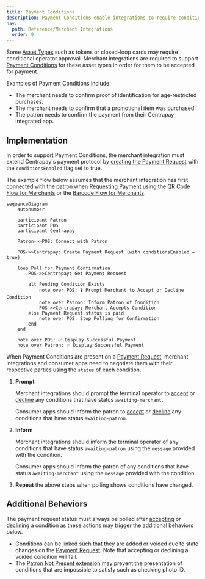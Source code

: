 ```yaml
---
title: Payment Conditions
description: Payment Conditions enable integrations to require conditional approval to accept specific Asset Types as payment.
nav:
  path: Reference/Merchant Integrations
  order: 9
---
```


Some [Asset Types](/api/asset-types) such as tokens or closed-loop cards may require conditional operator approval. Merchant integrations are required to support [Payment Conditions](/api/payment-requests#payment-condition-model) for these asset types in order for them to be accepted for payment.

Examples of Payment Conditions include:

- The merchant needs to confirm proof of identification for age-restricted purchases.
- The merchant needs to confirm that a promotional item was purchased.
- The patron needs to confirm the payment from their Centrapay integrated app.

## Implementation

In order to support Payment Conditions, the merchant integration must extend Centrapay's payment protocol by [creating the Payment Request](/api/payment-requests#create-a-payment-request) with the `conditionsEnabled` flag set to true.

The example flow below assumes that the merchant integration has first connected with the patron when [Requesting Payment](/guides/requesting-payment) using the [QR Code Flow for Merchants](/guides/merchant-integration-qr-code-flow) or the [Barcode Flow for Merchants](/guides/merchant-integration-barcode-flow).

```mermaid
sequenceDiagram
	autonumber

	participant Patron
	participant POS
	participant Centrapay

	Patron->>POS: Connect with Patron

	POS->>Centrapay: Create Payment Request (with conditionsEnabled = true)

	loop Poll for Payment Confirmation
		POS->>Centrapay: Get Payment Request

		alt Pending Condition Exists
			note over POS: ❓ Prompt Merchant to Accept or Decline Condition
			note over Patron: Inform Patron of Condition
			POS->>Centrapay: Merchant Accepts Condition
		else Payment Request status is paid
			note over POS: Stop Polling for Confirmation
		end
	end

	note over POS: ✅ Display Successful Payment
	note over Patron: ✅ Display Successful Payment
```

When Payment Conditions are present on a [Payment Request](/api/payment-requests/), merchant integrations and consumer apps need to negotiate them with their respective parties using the `status` of each condition.

1. **Prompt**

    Merchant integrations should prompt the terminal operator to [accept](/api/payment-requests#accept-a-payment-condition) or [decline](/api/payment-requests#decline-a-payment-condition) any conditions that have status `awaiting-merchant`.

    Consumer apps should inform the patron to [accept](/api/payment-requests#accept-a-payment-condition) or [decline](/api/payment-requests#decline-a-payment-condition) any conditions that have status `awaiting-patron`.

2. **Inform**

    Merchant integrations should inform the terminal operator of any conditions that have status `awaiting-patron` using the `message` provided with the condition.

    Consumer apps should inform the patron of any conditions that have status `awaiting-merchant` using the `message` provided with the condition.

3. **Repeat** the above steps when polling shows conditions have changed.

## Additional Behaviors

The payment request status must always be polled after [accepting](/api/payment-requests#accept-a-payment-condition) or [declining](/api/payment-requests#decline-a-payment-condition) a condition as these actions may trigger the additional behaviors below.

- Conditions can be linked such that they are added or voided due to state changes on the [Payment Request](/api/payment-requests/). Note that accepting or declining a voided condition will fail.
- The [Patron Not Present extension](/guides/patron-not-present) may prevent the presentation of conditions that are impossible to satisfy such as checking photo ID.
